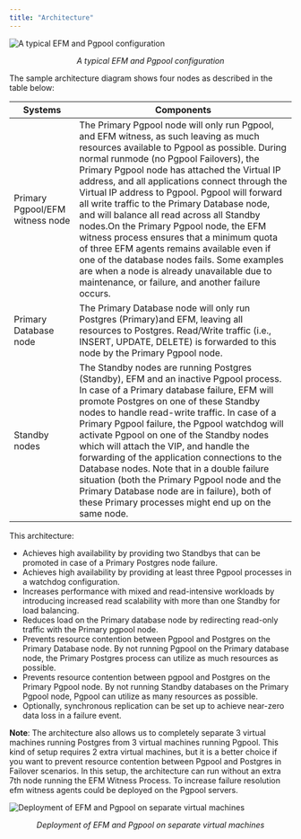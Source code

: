 ```yaml
---
title: "Architecture"
---
```


![A typical EFM and Pgpool configuration](images/edb_ha_architecture.png)

 <p align = "center"> <i> A typical EFM and Pgpool configuration </i> </p>

The sample architecture diagram shows four nodes as described in the table below:

| **Systems**                     | **Components**                                                                                                                                                                                                                                                                                                                                                                                                                                                                                                                                                                                                                                                                                                             |
|---------------------------------|----------------------------------------------------------------------------------------------------------------------------------------------------------------------------------------------------------------------------------------------------------------------------------------------------------------------------------------------------------------------------------------------------------------------------------------------------------------------------------------------------------------------------------------------------------------------------------------------------------------------------------------------------------------------------------------------------------------------------|
| Primary Pgpool/EFM witness node | The Primary Pgpool node will only run Pgpool, and EFM witness, as such leaving as much resources available to Pgpool as possible. During normal runmode (no Pgpool Failovers), the Primary Pgpool node has attached the Virtual IP address, and all applications connect through the Virtual IP address to Pgpool. Pgpool will forward all write traffic to the Primary Database node, and will balance all read across all Standby nodes.On the Primary Pgpool node, the EFM witness process ensures that a minimum quota of three EFM agents remains available even if one of the database nodes fails. Some examples are when a node is already unavailable due to maintenance, or failure, and another failure occurs. |
| Primary Database node           | The Primary Database node will only run Postgres (Primary)and EFM, leaving all resources to Postgres. Read/Write traffic (i.e., INSERT, UPDATE, DELETE) is forwarded to this node by the Primary Pgpool node.                                                                                                                                                                                                                                                                                                                                                                                                                                                                                                              |
| Standby nodes                   | The Standby nodes are running Postgres (Standby), EFM and an inactive Pgpool process. In case of a Primary database failure, EFM will promote Postgres on one of these Standby nodes to handle read-write traffic. In case of a Primary Pgpool failure, the Pgpool watchdog will activate Pgpool on one of the Standby nodes which will attach the VIP, and handle the forwarding of the application connections to the Database nodes. Note that in a double failure situation (both the Primary Pgpool node and the Primary Database node are in failure), both of these Primary processes might end up on the same node.                                                                                                |

This architecture:

-   Achieves high availability by providing two Standbys that can be promoted in case of a Primary Postgres node failure.
-   Achieves high availability by providing at least three Pgpool processes in a watchdog configuration.
-   Increases performance with mixed and read-intensive workloads by introducing increased read scalability with more than one Standby for load balancing.
-   Reduces load on the Primary database node by redirecting read-only traffic with the Primary pgpool node.
-   Prevents resource contention between Pgpool and Postgres on the Primary Database node. By not running Pgpool on the Primary database node, the Primary Postgres process can utilize as much resources as possible.
-   Prevents resource contention between pgpool and Postgres on the Primary Pgpool node. By not running Standby databases on the Primary Pgpool node, Pgpool can utilize as many resources as possible.
-   Optionally, synchronous replication can be set up to achieve near-zero data loss in a failure event.

**Note**: The architecture also allows us to completely separate 3 virtual machines running Postgres from 3 virtual machines running Pgpool. This kind of setup requires 2 extra virtual machines, but it is a better choice if you want to prevent resource contention between Pgpool and Postgres in Failover scenarios. In this setup, the architecture can run without an extra 7th node running the EFM Witness Process. To increase failure resolution efm witness agents could be deployed on the Pgpool servers.


![Deployment of EFM and Pgpool on separate virtual machines](images/edb_ha_architecture_separate_VM.png)
 <p align = "center"> <i> Deployment of EFM and Pgpool on separate virtual machines </i> </p>